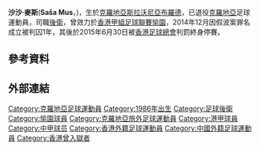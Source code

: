 {{Infobox football biography
| name        = 沙沙麥斯 <br>Saša Mus
| image       =
| image_size  =
| fullname    = Saša Mus
| birth_date  = {{Birth date and age|df=yes|1986|07|19}}
| birth_place = [[克羅地亞|克羅地亞]]，[[斯拉沃尼亞布羅德|斯拉沃尼亞布羅德]]
| height      = {{height|m=1.88}}
| position    = [[後衛_(足球)|後衛]]
| currentclub = 已退役
| clubnumber  = 
| youthyears1 =  
| youthclubs1 =
| years1 = 2004–2007 | clubs1 = {{link-en|馬鬆尼亞|NK Marsonia}}                | caps1 = 92  | goals1 = 2
| years2 = 2007–2010 | clubs2 = {{link-en|塞斯維特|NK Croatia Sesvete}}         | caps2 =  68 | goals2 = 1
| years3 = 2010–2011 | clubs3 = {{link-en|維茲俱乐部|SC Weiz|維茲}}                        | caps3 = 14  | goals3 = 0
| years4 = 2011       | clubs4 = [[加比拉足球俱樂部|加比拉]]                 | caps4 = 14  | goals4 = 0
| years5 = 2012       | clubs5 = [[北京控股足球俱樂部|北京控股]]             | caps5 = 11  | goals5 = 0
| years6 = 2012–2013 | clubs6 = {{link-en|奥里奥利克|NK Oriolik}}               | caps6 = 10  | goals6 =  0
| years7 = 2013       | clubs7 = [[格拉達查茨明星足球俱樂部|格拉達查茨明星]] | caps7 =  13 | goals7 =  1
| years8 = 2013–2014 | clubs8 = [[愉園體育會|愉園]]                         | caps8 = 9   | goals8 = 0
| pcupdate = 08:34, 5 June 2014 (UTC)
}}

'''沙沙·麥斯'''('''Saša Mus'''，{{bd|1986年7月19日||}})，生於[[克羅地亞|克羅地亞]][[斯拉沃尼亞布羅德|斯拉沃尼亞布羅德]]，已退役[[克羅地亞|克羅地亞]]足球運動員，司職[[後衛_(足球)|後衛]]，曾效力於[[香港甲組足球聯賽|香港甲組足球聯賽]][[愉園體育會|愉園]]，2014年12月因假波案罪名成立被判囚1年，其後於2015年6月30日被[[香港足球總會|香港足球總會]]判罰終身停賽。

==參考資料==
{{Reflist}}

==外部連結==

{{DEFAULTSORT:Saša Mus}} 
[[Category:克羅地亞足球運動員|Category:克羅地亞足球運動員]]
[[Category:1986年出生|Category:1986年出生]]
[[Category:足球後衛|Category:足球後衛]]
[[Category:愉園球員|Category:愉園球員]]
[[Category:克羅地亞旅外足球運動員|Category:克羅地亞旅外足球運動員]]
[[Category:港甲球員|Category:港甲球員]]
[[Category:中甲球员|Category:中甲球员]]
[[Category:香港外籍足球運動員|Category:香港外籍足球運動員]]
[[Category:中國外籍足球運動員|Category:中國外籍足球運動員]]
[[Category:香港曾入獄者|Category:香港曾入獄者]]